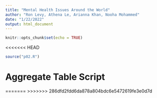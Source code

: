 ```yaml
---
title: "Mental Health Issues Around the World"
author: "Ron Levy, Athena Le, Arianna Khan, Nooha Mohammed"
date: "1/22/2022"
output: html_document
---
```


```r
knitr::opts_chunk$set(echo = TRUE)
```
<<<<<<< HEAD

```r
source("p02.R")
```

# **Aggregate Table Script**


=======
>>>>>>> 286dfd2fdd6da878a804bdc6e5472619fe3e0d7d
